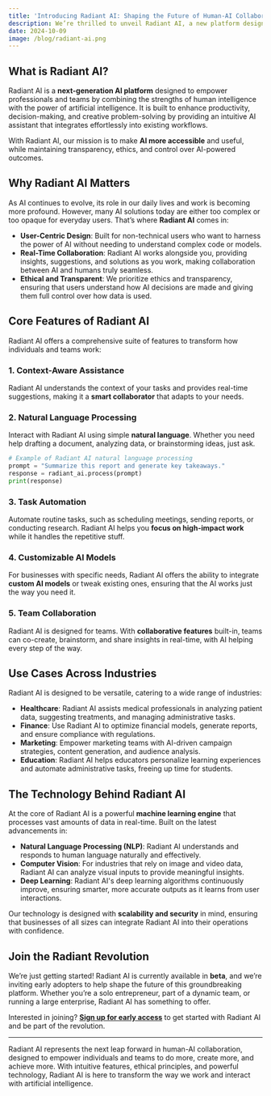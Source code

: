 ```yaml
---
title: 'Introducing Radiant AI: Shaping the Future of Human-AI Collaboration'
description: We’re thrilled to unveil Radiant AI, a new platform designed to revolutionize how people interact with artificial intelligence. Radiant AI brings together cutting-edge technology and intuitive design to enable seamless, human-AI collaboration across a wide range of industries.
date: 2024-10-09
image: /blog/radiant-ai.png
---
```


## What is Radiant AI?

Radiant AI is a **next-generation AI platform** designed to empower professionals and teams by combining the strengths of human intelligence with the power of artificial intelligence. It is built to enhance productivity, decision-making, and creative problem-solving by providing an intuitive AI assistant that integrates effortlessly into existing workflows.

With Radiant AI, our mission is to make **AI more accessible** and useful, while maintaining transparency, ethics, and control over AI-powered outcomes.

## Why Radiant AI Matters

As AI continues to evolve, its role in our daily lives and work is becoming more profound. However, many AI solutions today are either too complex or too opaque for everyday users. That’s where **Radiant AI** comes in:

- **User-Centric Design**: Built for non-technical users who want to harness the power of AI without needing to understand complex code or models.
- **Real-Time Collaboration**: Radiant AI works alongside you, providing insights, suggestions, and solutions as you work, making collaboration between AI and humans truly seamless.
- **Ethical and Transparent**: We prioritize ethics and transparency, ensuring that users understand how AI decisions are made and giving them full control over how data is used.

## Core Features of Radiant AI

Radiant AI offers a comprehensive suite of features to transform how individuals and teams work:

### 1. Context-Aware Assistance
Radiant AI understands the context of your tasks and provides real-time suggestions, making it a **smart collaborator** that adapts to your needs.

### 2. Natural Language Processing
Interact with Radiant AI using simple **natural language**. Whether you need help drafting a document, analyzing data, or brainstorming ideas, just ask.

```python
# Example of Radiant AI natural language processing
prompt = "Summarize this report and generate key takeaways."
response = radiant_ai.process(prompt)
print(response)
```

### 3. Task Automation
Automate routine tasks, such as scheduling meetings, sending reports, or conducting research. Radiant AI helps you **focus on high-impact work** while it handles the repetitive stuff.

### 4. Customizable AI Models
For businesses with specific needs, Radiant AI offers the ability to integrate **custom AI models** or tweak existing ones, ensuring that the AI works just the way you need it.

### 5. Team Collaboration
Radiant AI is designed for teams. With **collaborative features** built-in, teams can co-create, brainstorm, and share insights in real-time, with AI helping every step of the way.

## Use Cases Across Industries

Radiant AI is designed to be versatile, catering to a wide range of industries:

- **Healthcare**: Radiant AI assists medical professionals in analyzing patient data, suggesting treatments, and managing administrative tasks.
- **Finance**: Use Radiant AI to optimize financial models, generate reports, and ensure compliance with regulations.
- **Marketing**: Empower marketing teams with AI-driven campaign strategies, content generation, and audience analysis.
- **Education**: Radiant AI helps educators personalize learning experiences and automate administrative tasks, freeing up time for students.

## The Technology Behind Radiant AI

At the core of Radiant AI is a powerful **machine learning engine** that processes vast amounts of data in real-time. Built on the latest advancements in:

- **Natural Language Processing (NLP)**: Radiant AI understands and responds to human language naturally and effectively.
- **Computer Vision**: For industries that rely on image and video data, Radiant AI can analyze visual inputs to provide meaningful insights.
- **Deep Learning**: Radiant AI's deep learning algorithms continuously improve, ensuring smarter, more accurate outputs as it learns from user interactions.

Our technology is designed with **scalability and security** in mind, ensuring that businesses of all sizes can integrate Radiant AI into their operations with confidence.

## Join the Radiant Revolution

We’re just getting started! Radiant AI is currently available in **beta**, and we’re inviting early adopters to help shape the future of this groundbreaking platform. Whether you’re a solo entrepreneur, part of a dynamic team, or running a large enterprise, Radiant AI has something to offer.

Interested in joining? **[Sign up for early access](#)** to get started with Radiant AI and be part of the revolution.

---

Radiant AI represents the next leap forward in human-AI collaboration, designed to empower individuals and teams to do more, create more, and achieve more. With intuitive features, ethical principles, and powerful technology, Radiant AI is here to transform the way we work and interact with artificial intelligence.